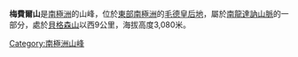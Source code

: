 {{coord|72|5|S|25|3|E|display=title}}

'''梅費爾山'''是[[南極洲|南極洲]]的山峰，位於[[東部南極洲|東部南極洲]]的[[毛德皇后地|毛德皇后地]]，屬於[[南龍達訥山脈|南龍達訥山脈]]的一部分，處於[[貝格森山|貝格森山]]以西9公里，海拔高度3,080米。

{{Antarctica-geo-stub}}
[[Category:南極洲山峰|Category:南極洲山峰]]